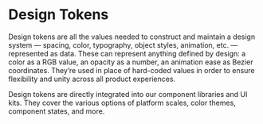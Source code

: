 
<Meta title="Den Haag/Design Tokens" />

# Design Tokens

Design tokens are all the values needed to construct and maintain a design system — spacing, color, typography, object styles, animation, etc. — represented as data. These can represent anything defined by design: a color as a RGB value, an opacity as a number, an animation ease as Bezier coordinates. They’re used in place of hard-coded values in order to ensure flexibility and unity across all product experiences.

Design tokens are directly integrated into our component libraries and UI kits. They cover the various options of platform scales, color themes, component states, and more.
